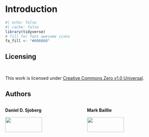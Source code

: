 # Introduction

```r
#| echo: false
#| cache: false
library(tidyverse)
# fill for font awesome icons
fa_fill <- "#606060"
```

## Licensing

<br>

This work is licensed under [Creative Commons Zero v1.0 Universal](https://creativecommons.org/publicdomain/zero/1.0/).


## Authors

::: columns
::: {.column width="50%"}
::: {.center}
**Daniel D. Sjoberg**

![](images/dan-circle-cropped.png){width="70%"}
![](images/genentech-logo.png){width="50%"}
:::
:::

::: {.column width="50%"}
::: {.center}
**Mark Baillie**

![](images/mark-circle.png){width="70%"}
:::
:::
:::
